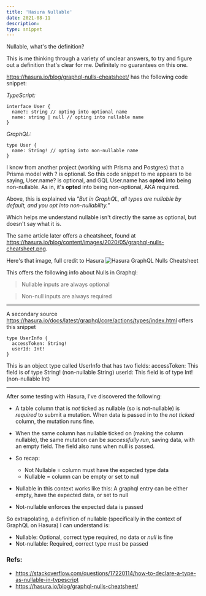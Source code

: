 ```yaml
---
title: 'Hasura Nullable'
date: 2021-08-11
description:
type: snippet
---
```


Nullable, what's the definition?

This is me thinking through a variety of unclear answers, to try and figure out a definition that's clear for me. Definitely no guarantees on this one.

https://hasura.io/blog/graphql-nulls-cheatsheet/ has the following code snippet:

_TypeScript:_

```
interface User {
  name?: string // opting into optional name
  name: string | null // opting into nullable name
}
```

_GraphQL:_

```
type User {
  name: String! // opting into non-nullable name
}
```

I know from another project (working with Prisma and Postgres) that a Prisma model with ? is optional. So this code snippet to me appears to be saying, User.name? is optional, and GQL User.name has **opted** into being non-nullable. As in, it's **opted** into being non-optional, AKA required.

Above, this is explained via _"But in GraphQL, all types are nullable by default, and you opt into non-nullability."_

Which helps me understand nullable isn't directly the same as optional, but doesn't say what it is.

The same article later offers a cheatsheet, found at https://hasura.io/blog/content/images/2020/05/graphql-nulls-cheatsheet.png.

Here's that image, full credit to Hasura <a src="https://hasura.io/blog/content/images/2020/05/graphql-nulls-cheatsheet.png">![Hasura GraphQL Nulls Cheatsheet](https://hasura.io/blog/content/images/2020/05/graphql-nulls-cheatsheet.png)</a>

This offers the following info about Nulls in Graphql:

> Nullable inputs are always optional

> Non-null inputs are always required

---

A secondary source https://hasura.io/docs/latest/graphql/core/actions/types/index.html offers this snippet

```
type UserInfo {
  accessToken: String!
  userId: Int!
}
```

This is an object type called UserInfo that has two fields:
accessToken: This field is of type String! (non-nullable String)
userId: This field is of type Int! (non-nullable Int)

---

After some testing with Hasura, I've discovered the following:

- A table column that is _not_ ticked as nullable (so is not-nullable) is _required_ to submit a mutation. When data is passed in to the _not ticked_ column, the mutation runs fine.
- When the same column has nullable ticked on (making the column nullable), the same mutation can be _successfully run_, saving data, with an empty field. The field also runs when null is passed.

- So recap:

  - Not Nullable = column must have the expected type data
  - Nullable = column can be empty or set to null

- Nullable in this context works like this: A graphql entry can be either empty, have the expected data, or set to null
- Not-nullable enforces the expected data is passed

So extrapolating, a definition of nullable (specifically in the context of GraphQL on Hasura) I can understand is:

- Nullable: Optional, correct type required, no data or _null_ is fine
- Not-nullable: Required, correct type must be passed

### Refs:

- https://stackoverflow.com/questions/17220114/how-to-declare-a-type-as-nullable-in-typescript
- https://hasura.io/blog/graphql-nulls-cheatsheet/
